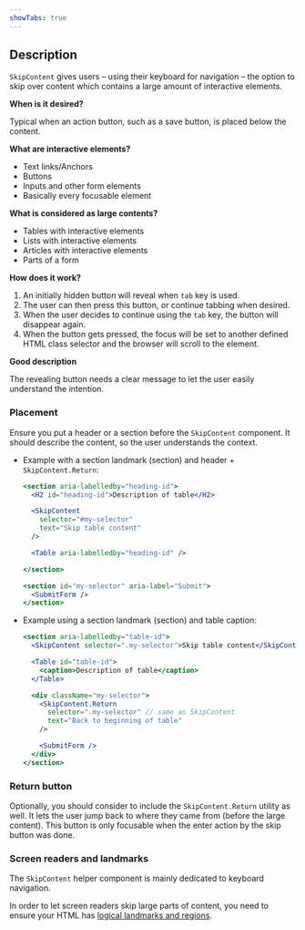 ```yaml
---
showTabs: true
---
```



## Description

`SkipContent` gives users – using their keyboard for navigation – the option to skip over content which contains a large amount of interactive elements.

**When is it desired?**

Typical when an action button, such as a save button, is placed below the content.

**What are interactive elements?**

- Text links/Anchors
- Buttons
- Inputs and other form elements
- Basically every focusable element

**What is considered as large contents?**

- Tables with interactive elements
- Lists with interactive elements
- Articles with interactive elements
- Parts of a form

**How does it work?**

1. An initially hidden button will reveal when `tab` key is used.
2. The user can then press this button, or continue tabbing when desired.
3. When the user decides to continue using the `tab` key, the button will disappear again.
4. When the button gets pressed, the focus will be set to another defined HTML class selector and the browser will scroll to the element.

**Good description**

The revealing button needs a clear message to let the user easily understand the intention.

### Placement

Ensure you put a header or a section before the `SkipContent` component. It should describe the content, so the user understands the context.

- Example with a section landmark (section) and header + `SkipContent.Return`:

  ```jsx
  <section aria-labelledby="heading-id">
    <H2 id="heading-id">Description of table</H2>

    <SkipContent
      selector="#my-selector"
      text="Skip table content"
    />

    <Table aria-labelledby="heading-id" />

  </section>

  <section id="my-selector" aria-label="Submit">
  	<SubmitForm />
  </section>
  ```

- Example using a section landmark (section) and table caption:

  ```jsx
  <section aria-labelledby="table-id">
    <SkipContent selector=".my-selector">Skip table content</SkipContent>

    <Table id="table-id">
      <caption>Description of table</caption>
    </Table>

    <div className="my-selector">
      <SkipContent.Return
        selector=".my-selector" // same as SkipContent
        text="Back to beginning of table"
      />

      <SubmitForm />
    </div>
  </section>
  ```

### Return button

Optionally, you should consider to include the `SkipContent.Return` utility as well. It lets the user jump back to where they came from (before the large content). This button is only focusable when the enter action by the skip button was done.

### Screen readers and landmarks

The `SkipContent` helper component is mainly dedicated to keyboard navigation.

In order to let screen readers skip large parts of content, you need to ensure your HTML has [logical landmarks and regions](/uilib/usage/accessibility/checklist/#landmark--and-semantics-example).
